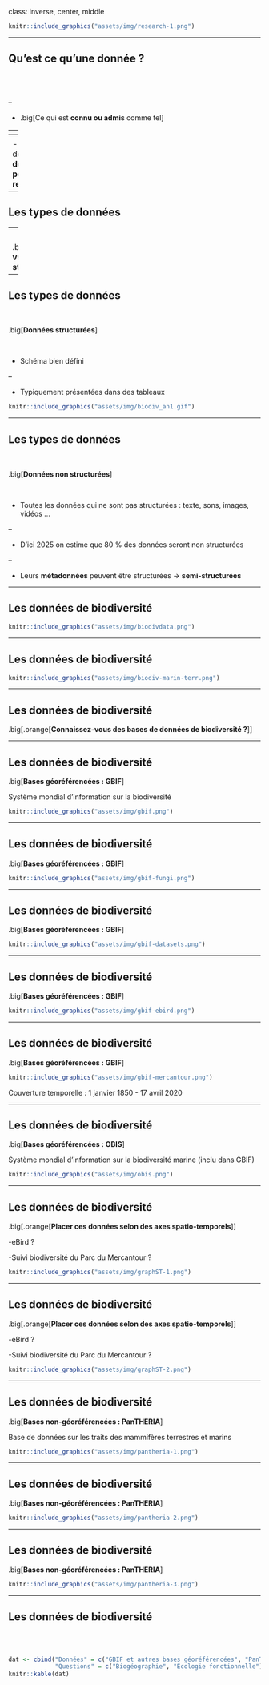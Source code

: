 class: inverse, center, middle

```r
knitr::include_graphics("assets/img/research-1.png")
```

---

## Qu'est ce qu'une donnée ?

<br /><br />

--

- .big[Ce qui est **connu ou admis** comme tel]
<br />

--
<!--end-->

- .big[Sur lequel on peut fonder un **raisonnement**]
<br />

--
<!--end-->


- .big[Sert de **point de départ pour une recherche**]




---

## Les types de données


--
<br />

.big[**Structurées vs. non structurées**]






---

## Les types de données

<br />

.big[**Données structurées**]

<br />

- Schéma bien défini

--

- Typiquement présentées dans des tableaux

```r
knitr::include_graphics("assets/img/biodiv_an1.gif")
```





---
  
## Les types de données

<br />

.big[**Données non structurées**]

<br />

- Toutes les données qui ne sont pas structurées : texte, sons, images, vidéos ...

--

- D'ici 2025 on estime que 80 % des données seront non structurées

--

- Leurs **métadonnées** peuvent être structurées -> **semi-structurées**






---
  
## Les données de biodiversité


```r
knitr::include_graphics("assets/img/biodivdata.png")
```



---
  
## Les données de biodiversité


```r
knitr::include_graphics("assets/img/biodiv-marin-terr.png")
```



---
  
## Les données de biodiversité


.big[.orange[**Connaissez-vous des bases de données de biodiversité ?**]] 




---
  
## Les données de biodiversité


.big[**Bases géoréférencées : GBIF**] 

Système mondial d'information sur la biodiversité

```r
knitr::include_graphics("assets/img/gbif.png")
```


---
  
## Les données de biodiversité

.big[**Bases géoréférencées : GBIF**]  


```r
knitr::include_graphics("assets/img/gbif-fungi.png")
```



---
  
## Les données de biodiversité

.big[**Bases géoréférencées : GBIF**] 


```r
knitr::include_graphics("assets/img/gbif-datasets.png")
```





---
  
## Les données de biodiversité

.big[**Bases géoréférencées : GBIF**] 


```r
knitr::include_graphics("assets/img/gbif-ebird.png")
```




---
  
## Les données de biodiversité

.big[**Bases géoréférencées : GBIF**] 


```r
knitr::include_graphics("assets/img/gbif-mercantour.png")
```
Couverture temporelle : 1 janvier 1850 - 17 avril 2020



---
  
## Les données de biodiversité

.big[**Bases géoréférencées : OBIS**] 

Système mondial d'information sur la biodiversité marine (inclu dans GBIF)

```r
knitr::include_graphics("assets/img/obis.png")
```





---
  
## Les données de biodiversité

.big[.orange[**Placer ces données selon des axes spatio-temporels**]] 

-eBird ?

-Suivi biodiversité du Parc du Mercantour ?


```r
knitr::include_graphics("assets/img/graphST-1.png")
```





---
  
## Les données de biodiversité

.big[.orange[**Placer ces données selon des axes spatio-temporels**]] 

-eBird ?

-Suivi biodiversité du Parc du Mercantour ?


```r
knitr::include_graphics("assets/img/graphST-2.png")
```



---

## Les données de biodiversité


.big[**Bases non-géoréférencées : PanTHERIA**] 

Base de données sur les traits des mammifères terrestres et marins

```r
knitr::include_graphics("assets/img/pantheria-1.png")
```




---

## Les données de biodiversité

.big[**Bases non-géoréférencées : PanTHERIA**] 

```r
knitr::include_graphics("assets/img/pantheria-2.png")
```




---

## Les données de biodiversité

.big[**Bases non-géoréférencées : PanTHERIA**] 

```r
knitr::include_graphics("assets/img/pantheria-3.png")
```





---

## Les données de biodiversité

<br /> <br />

```r
dat <- cbind("Données" = c("GBIF et autres bases géoréférencées", "PanTHERIA"),
             "Questions" = c("Biogéographie", "Écologie fonctionnelle"))
knitr::kable(dat)
```

